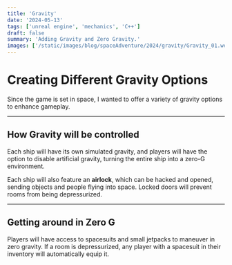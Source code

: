 ```yaml
---
title: 'Gravity'
date: '2024-05-13'
tags: ['unreal engine', 'mechanics', 'C++']
draft: false
summary: 'Adding Gravity and Zero Gravity.'
images: ['/static/images/blog/spaceAdventure/2024/gravity/Gravity_01.webp']
---
```


# Creating Different Gravity Options

Since the game is set in space, I wanted to offer a variety of gravity options to enhance gameplay.

<div className="-mx-2 flex flex-wrap overflow-hidden xl:-mx-2">
  <div>
    <VideoPlayer loop autoPlay muted src="/static/vids/2024/gravity/Gravity_05_Synty.webm" />
  </div>
</div>

---

## How Gravity will be controlled

Each ship will have its own simulated gravity,
and players will have the option to disable artificial gravity,
turning the entire ship into a zero-G environment.

Each ship will also feature an **airlock**, which can be hacked and opened,
sending objects and people flying into space.
Locked doors will prevent rooms from being depressurized.

<VideoPlayer loop autoPlay muted src="/static/vids/2024/gravity/Gravity_06_Synty.webm" />

---

## Getting around in Zero G

Players will have access to spacesuits and small jetpacks to maneuver in zero gravity.
If a room is depressurized, any player with a spacesuit in their inventory will automatically equip it.

<div className="-mx-2 flex flex-wrap overflow-hidden xl:-mx-2">
  <div className=" w-full overflow-hidden xl:my-1 xl:w-1/2 xl:px-2">
    <VideoPlayer loop autoPlay muted src="/static/vids/2024/gravity/Gravity_01_door.webm" />
  </div>
  <div className="my-1 w-full overflow-hidden px-2 xl:my-1 xl:w-1/2 xl:px-2">
    <VideoPlayer loop autoPlay muted src="/static/vids/2024/gravity/Gravity_04_zerog.webm" />
  </div>
</div>
